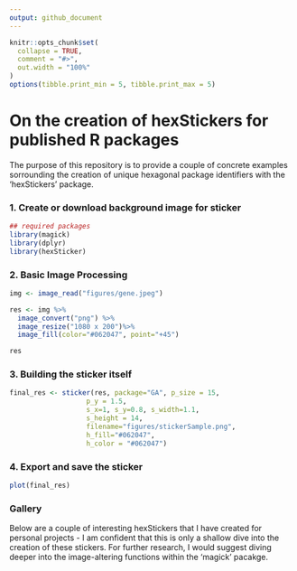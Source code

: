 ```yaml
---
output: github_document
---
```


<!-- README.md is generated from README.Rmd. Please edit that file -->

```r
knitr::opts_chunk$set(
  collapse = TRUE,
  comment = "#>",
  out.width = "100%"
)
options(tibble.print_min = 5, tibble.print_max = 5)
```

# On the creation of hexStickers for published R packages

  The purpose of this repository is to provide a couple of concrete examples sorrounding the creation of unique hexagonal package identifiers with the 'hexStickers' package.
  
### 1. Create or download background image for sticker
  
```r
## required packages
library(magick)
library(dplyr)
library(hexSticker)
```
  
### 2. Basic Image Processing
  
```r
img <- image_read("figures/gene.jpeg")

res <- img %>%
  image_convert("png") %>%
  image_resize("1080 x 200")%>%
  image_fill(color="#062047", point="+45")

res
```

### 3. Building the sticker itself 
  
```r
final_res <- sticker(res, package="GA", p_size = 15,
                   p_y = 1.5,
                   s_x=1, s_y=0.8, s_width=1.1,
                   s_height = 14,
                   filename="figures/stickerSample.png",
                   h_fill="#062047",
                   h_color = "#062047")
```
  
### 4. Export and save the sticker
  
```r
plot(final_res)
```
  
### Gallery

  Below are a couple of interesting hexStickers that I have created for personal projects - I am confident that this is only a shallow dive into the creation of these stickers. For further research, I would suggest diving deeper into the image-altering functions within the 'magick' pacakge. 
